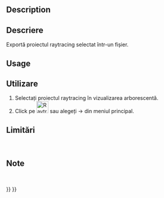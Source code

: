 <languages/>

{{Docnav
|[[Raytracing_ResetCamera|Reset camera]]
|[[Raytracing_Render|Render]]
|[[Raytracing_Workbench|Raytracing]]
|IconL=Raytracing_ResetCamera.svg
|IconR=Raytracing_Render.svg
|IconC=Workbench_Raytracing.svg
}}

<div class="mw-translate-fuzzy">
{{GuiCommand|Name=Raytracing ExportProject|MenuLocation=Raytracing → ExportProject||Workbenches=[[Raytracing_Workbench|Raytracing]]|Shortcut=|SeeAlso=}}
</div>

==Description==

<div class="mw-translate-fuzzy">
==Descriere==
Exportă proiectul raytracing selectat într-un fișier.
</div>

==Usage==

<div class="mw-translate-fuzzy">
==Utilizare==
#Selectați proiectul raytracing în vizualizarea arborescentă.
#Click pe [[Image:Raytracing_ExportProject.png|32px]] sau alegeți {{KEY| Raytracing}}  →  {{KEY|[[Image:Raytracing_ExportProject.png|32px]] Export project...}}  din meniul principal.
</div>

<span id="Limitations"></span>
<div class="mw-translate-fuzzy">
==Limitări==
<br />
</div>


<span id="Notes"></span>
<div class="mw-translate-fuzzy">
==Note==
<br />
</div>


{{Docnav
|[[Raytracing_ResetCamera|Reset camera]]
|[[Raytracing_Render|Render]]
|[[Raytracing_Workbench|Raytracing]]
|IconL=Raytracing_ResetCamera.svg
|IconR=Raytracing_Render.svg
|IconC=Workbench_Raytracing.svg
}}

{{Raytracing_Tools_navi{{#translation:}}}}
{{Userdocnavi{{#translation:}}}}